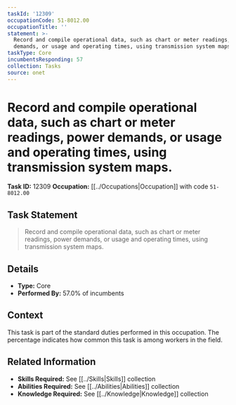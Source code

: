 ```yaml
---
taskId: '12309'
occupationCode: 51-8012.00
occupationTitle: ''
statement: >-
  Record and compile operational data, such as chart or meter readings, power
  demands, or usage and operating times, using transmission system maps.
taskType: Core
incumbentsResponding: 57
collection: Tasks
source: onet
---
```

# Record and compile operational data, such as chart or meter readings, power demands, or usage and operating times, using transmission system maps.

**Task ID:** 12309
**Occupation:** [[../Occupations|Occupation]] with code `51-8012.00`

## Task Statement

> Record and compile operational data, such as chart or meter readings, power demands, or usage and operating times, using transmission system maps.

## Details

- **Type:** Core
- **Performed By:** 57.0% of incumbents

## Context

This task is part of the standard duties performed in this occupation. The percentage indicates how common this task is among workers in the field.

## Related Information

- **Skills Required:** See [[../Skills|Skills]] collection
- **Abilities Required:** See [[../Abilities|Abilities]] collection
- **Knowledge Required:** See [[../Knowledge|Knowledge]] collection
